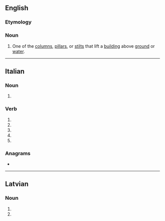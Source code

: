 {{also|piloți}}
==English==

===Etymology===
{{rfe|en}}

===Noun===
{{en-noun}}
{{wikipedia}}

# {{lb|en|architecture}} One of the [[column]]s, [[pillar]]s, or [[stilt]]s that lift a [[building]] above [[ground]] or [[water]].

----

==Italian==

===Noun===
{{head|it|noun plural form|g=m}}

# {{plural of|it|pilota}}

===Verb===
{{head|it|verb form}}

# {{inflection of|it|pilotare||2|s|pres|indc}}
# {{inflection of|it|pilotare||1|s|pres|subj}}
# {{inflection of|it|pilotare||2|s|pres|subj}}
# {{inflection of|it|pilotare||3|s|pres|subj}}
# {{inflection of|it|pilotare||3|s|impr}}

===Anagrams===
* {{l|it|politi}}

----

==Latvian==

===Noun===
{{head|lv|noun form}}

# {{lv-inflection of|pilots|nom|p}}
# {{lv-inflection of|pilots|voc|p}}